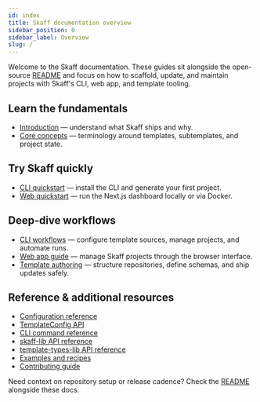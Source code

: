 ```yaml
---
id: index
title: Skaff documentation overview
sidebar_position: 0
sidebar_label: Overview
slug: /
---
```


Welcome to the Skaff documentation. These guides sit alongside the open-source [README](https://github.com/timonteutelink/skaff#readme) and focus on how to scaffold, update, and maintain projects with Skaff's CLI, web app, and template tooling.

## Learn the fundamentals

- [Introduction](./docs/introduction) — understand what Skaff ships and why.
- [Core concepts](./docs/getting-started/core-concepts) — terminology around templates, subtemplates, and project state.

## Try Skaff quickly

- [CLI quickstart](./docs/getting-started/cli-quickstart) — install the CLI and generate your first project.
- [Web quickstart](./docs/getting-started/web-quickstart) — run the Next.js dashboard locally or via Docker.

## Deep-dive workflows

- [CLI workflows](./docs/cli) — configure template sources, manage projects, and automate runs.
- [Web app guide](./docs/web) — manage Skaff projects through the browser interface.
- [Template authoring](./docs/authoring) — structure repositories, define schemas, and ship updates safely.

## Reference & additional resources

- [Configuration reference](./docs/reference/configuration)
- [TemplateConfig API](./docs/reference/template-config)
- [CLI command reference](/cli/)
- [skaff-lib API reference](/skaff-lib/)
- [template-types-lib API reference](/template-types-lib/)
- [Examples and recipes](./docs/examples)
- [Contributing guide](./docs/contributing)

Need context on repository setup or release cadence? Check the [README](https://github.com/timonteutelink/skaff#readme) alongside these docs.
